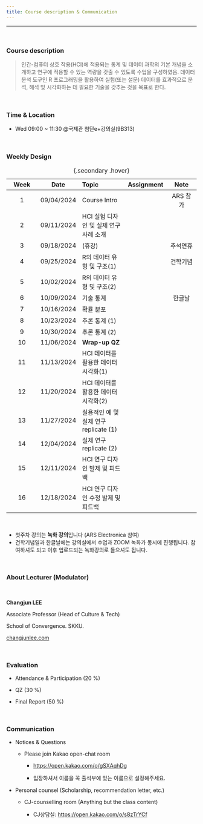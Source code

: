 ```yaml
---
title: Course description & Communication
---
```


------------------------------------------------------------------------

<Br>

### Course description

> 인간-컴퓨터 상호 작용(HCI)에 적용되는 통계 및 데이터 과학의 기본 개념을 소개하고 연구에 적용할 수 있는 역량을 갖출 수 있도록 수업을 구성하였음. 데이터 분석 도구인 R 프로그래밍을 활용하여 실험(또는 설문) 데이터를 효과적으로 분석, 해석 및 시각화하는 데 필요한 기술을 갖추는 것을 목표로 한다.

</br>

### Time & Location

-   Wed 09:00 \~ 11:30 \@국제관 첨단e+강의실(9B313)

</br>

### Weekly Design

| Week |    Date    | Topic                                  | Assignment |   Note   |
|:-----------:|:-----------:|:-------------------|:-----------:|:-----------:|
|  1   | 09/04/2024 | Course Intro                           |            | ARS 참가 |
|  2   | 09/11/2024 | HCI 실험 디자인 및 실제 연구 사례 소개 |            |          |
|  3   | 09/18/2024 | (휴강)                                 |            | 추석연휴 |
|  4   | 09/25/2024 | R의 데이터 유형 및 구조(1)             |            | 건학기념 |
|  5   | 10/02/2024 | R의 데이터 유형 및 구조(2)             |            |          |
|  6   | 10/09/2024 | 기술 통계                              |            |  한글날  |
|  7   | 10/16/2024 | 확률 분포                              |            |          |
|  8   | 10/23/2024 | 추론 통계 (1)                          |            |          |
|  9   | 10/30/2024 | 추론 통계 (2)                          |            |          |
|  10  | 11/06/2024 | **Wrap-up QZ**                         |            |          |
|  11  | 11/13/2024 | HCI 데이터를 활용한 데이터 시각화(1)   |            |          |
|  12  | 11/20/2024 | HCI 데이터를 활용한 데이터 시각화(2)   |            |          |
|  13  | 11/27/2024 | 실용적인 예 및 실제 연구 replicate (1) |            |          |
|  14  | 12/04/2024 | 실제 연구 replicate (2)                |            |          |
|  15  | 12/11/2024 | HCI 연구 디자인 발제 및 피드백         |            |          |
|  16  | 12/18/2024 | HCI 연구 디자인 수정 발제 및 피드백    |            |          |

: {.secondary .hover}

<br>

-   첫주차 강의는 **녹화 강의**입니다 (ARS Electronica 참여)
-   건학기념일과 한글날에는 강의실에서 수업과 ZOOM 녹화가 동시에 진행됩니다. 참여하셔도 되고 이후 업로드되는 녹화강의로 들으셔도 됩니다.

</br>

### About Lecturer (Modulator)

<br>

**Changjun LEE**

Associate Professor (Head of Culture & Tech)

School of Convergence. SKKU.

[changjunlee.com](https://changjunlee.com/){.uri}

</br>

### Evaluation

-   Attendance & Participation (20 %)

-   QZ (30 %)

-   Final Report (50 %)

</br>

### Communication

-   Notices & Questions

    -   Please join Kakao open-chat room

        -   <https://open.kakao.com/o/gSXAqhDg>

        -   입장하셔서 이름을 꼭 출석부에 있는 이름으로 설정해주세요.

-   Personal counsel (Scholarship, recommendation letter, etc.)

    -   CJ-counselling room (Anything but the class content)

        -   CJ상담실: <https://open.kakao.com/o/s8zTrYCf>
